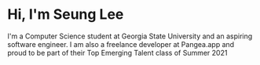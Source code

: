 # Hi, I'm Seung Lee

I'm a Computer Science student at Georgia State University and an aspiring software engineer. I am also a freelance developer at Pangea.app and proud to be part of their Top Emerging Talent class of Summer 2021
